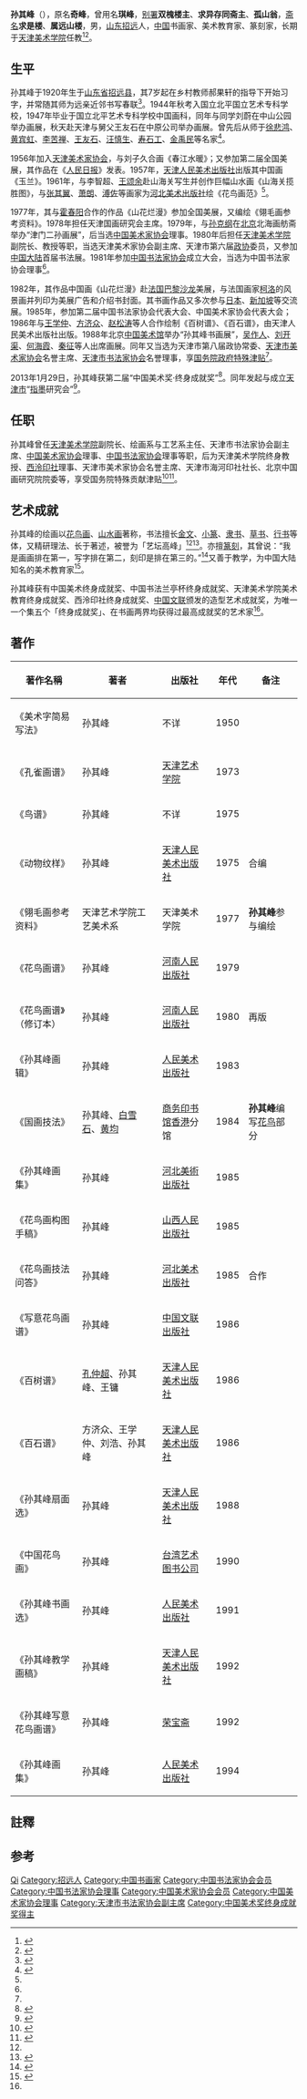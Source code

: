 {{Infobox person
| 姓名       = 孙其峰
| 图像       = 
| 图像大小   = 
| caption    = 
| 字         = 
| 出生名    = 孙奇峰
| 出生日期   = {{Birth year and age|1920|1}} 
| 出生地     = {{ROC-1912}}[[山东省|山东省]][[招远县|招远县]]
| 国籍      = {{PRC}}
| 居住地     = {{PRC}}[[天津市|天津市]]
| 籍贯       = 
| 种族       = [[汉族|汉族]]
| 語言       = [[汉语|汉语]]
| 職業       = [[书画家|书画家]]、美术[[教育家|教育家]]、[[篆刻家|篆刻家]]          
| work   = 
;画作：
《春江水暖》、《俏不争春》、《秋江》
;出版：
《中国画技法（第一辑）》、《孙其峰画集》、《孙其峰书画选集》、《花鸟画谱》、《孙其峰教学手稿》
}}
'''孙其峰'''（{{bd|1920年|1月{{notetag|部分资料作3月10日<ref>{{Cite book |title=中国艺术家辞典·现代第五分册 |author1=北京语言学院《中国艺术家辞典》编委会 |publisher=湖南人民出版社 |year=1986 }}</ref>。}}|||catIdx=S孙}}），原名'''奇峰'''，曾用名'''琪峰'''，[[别署|别署]]'''双槐楼主'''、'''求异存同斋主'''、'''孤山翁'''，[[斋名|斋名]]'''求是楼'''、'''属远山楼'''，男，[[山东|山东]][[招远|招远]]人，[[中国|中国]]书画家、美术教育家、篆刻家，长期于[[天津美术学院|天津美术学院]]任教<ref>{{Cite book |title=中国当代文艺名人辞典 |author1=北京大学中国名人丛书编委会 |publisher=学苑出版社 |year=1994 |isbn=7-5077-0852-7}}</ref><ref>{{Cite book |title=中国当代国画家辞典 |author1=金通达|author2=陈租范|author3=刘才昌|author4=王梦湖 |publisher=浙江人民出版社 |year=2001 |isbn=7-213-02258-X }}</ref>。

== 生平 ==
孙其峰于1920年生于[[山东省|山东省]][[招远县|招远县]]，其7岁起在乡村教师郝果轩的指导下开始习字，并常随其师为远亲近邻书写春联<ref name=A>{{Citeweb|title=仰望孙其峰|url=http://m.people.cn/n4/2018/1029/c3524-11804563.html|work=光明日报|author=手机人民网|date=2018-10-29|accessdate=2020-06-28|archive-date=2020-07-02|archive-url=https://web.archive.org/web/20200702032127/http://m.people.cn/n4/2018/1029/c3524-11804563.html|dead-url=no}}</ref>。1944年秋考入国立北平国立艺术专科学校，1947年毕业于国立北平艺术专科学校中国画科，同年与同学刘蔚在中山公园举办画展，秋天赴天津与舅父王友石在中原公司举办画展。曾先后从师于[[徐悲鸿|徐悲鸿]]、[[黄宾虹|黄宾虹]]、[[李苦禅|李苦禅]]、[[王友石|王友石]]、[[汪慎生|汪慎生]]、[[寿石工|寿石工]]、[[金禹民|金禹民]]等名家<ref name=B>{{Citeweb|title=孙其峰书画活动年表|url=http://www.022meishu.com/China_picture/2013/07-19/2397_0.html|author=天津美术网|date=2013-07-19|accessdate=2020-06-03|archive-date=2020-06-29|archive-url=https://web.archive.org/web/20200629191227/http://www.022meishu.com/China_picture/2013/07-19/2397_0.html|dead-url=no}}</ref>。

1956年加入[[天津美术家协会|天津美术家协会]]，与刘子久合画《春江水暖》；又参加第二届全国美展，其作品在《[[人民日报|人民日报]]》发表。1957年，[[天津人民美术出版社|天津人民美术出版社]]出版其中国画《玉兰》。1961年，与李智超、[[王颂余|王颂余]]赴山海关写生并创作巨幅山水画《山海关揽胜图》，与[[张其翼|张其翼]]、[[萧朗_(画家)|萧朗]]、[[溥佐|溥佐]]等画家为[[河北美术出版社|河北美术出版社]]绘《花鸟画范》<ref name=B/>。

1977年，其与[[霍春阳|霍春阳]]合作的作品《山花烂漫》参加全国美展，又编绘《翎毛画参考资料》。1978年担任天津国画研究会主席。1979年，与[[孙克纲|孙克纲]]在[[北京|北京]]北海画舫斋举办“津门二孙画展”，后当选[[中国美术家协会|中国美术家协会]]理事。1980年后担任[[天津美术学院|天津美术学院]]副院长、教授等职，当选天津美术家协会副主席、天津市第六届[[政协|政协]]委员，又参加[[中国大陆|中国大陆]]首届书法展。1981年参加[[中国书法家协会|中国书法家协会]]成立大会，当选为中国书法家协会理事<ref name=B/>。 

1982年，其作品中国画《山花烂漫》赴[[法国|法国]][[巴黎|巴黎]][[沙龙_(聚会)|沙龙]]美展，与法国画家[[柯洛|柯洛]]的风景画并列印为美展广告和介绍书封面。其书画作品又多次参与[[日本|日本]]、[[新加坡|新加坡]]等交流展。1985年，参加第二届中国书法家协会代表大会、中国美术家协会代表大会；1986年与[[王学仲|王学仲]]、[[方济众_(画家)|方济众]]、[[赵松涛|赵松涛]]等人合作绘制《百树谱》、《百石谱》，由天津人民美术出版社出版。1988年北京[[中国美术馆|中国美术馆]]举办“孙其峰书画展”，[[吴作人|吴作人]]、[[刘开渠|刘开渠]]、[[何海霞|何海霞]]、[[秦征|秦征]]等人出席画展。同年又当选为天津市第八届政协常委、[[天津市美术家协会|天津市美术家协会]]名誉主席、[[天津市书法家协会|天津市书法家协会]]名誉理事，享[[国务院政府特殊津贴|国务院政府特殊津贴]]<ref name=A/>。

2013年1月29日，孙其峰获第二届“中国美术奖·终身成就奖”<ref>{{cite journal|title=孙其峰教授获第二届"中国美术奖·终身成就奖" |journal=天津美术学院学报 |year=2013|issue=1}}</ref>。同年发起与成立[[天津市|天津市]]“[[指画_(中国画)|指墨]]研究会”<ref>{{Citeweb|title=天津市“指墨研究会”成立 由孙其峰倡导发起|url=http://www.022meishu.com/China_picture/2013/03-09/906_0.html|work=天津美术网|date=2013-03-09|accessdate=2020-06-28|archive-date=2016-08-12|archive-url=https://web.archive.org/web/20160812191920/http://www.022meishu.com/China_picture/2013/03-09/906_0.html|dead-url=no}}</ref>。

== 任职 ==
孙其峰曾任[[天津美术学院|天津美术学院]]副院长、绘画系与工艺系主任、天津市书法家协会副主席、[[中国美术家协会|中国美术家协会]]理事、[[中国书法家协会|中国书法家协会]]理事等职，后为天津美术学院终身教授、[[西泠印社|西泠印社]]理事、天津市美术家协会名誉主席、天津市海河印社社长、北京中国画研究院院委等，享受国务院特殊贡献津贴<ref>{{Citeweb|title=孙其峰艺术简介|url=https://www.huajia.cc/painter/d_100896.html|author=中国画家网|accessdate=2020-06-28|archive-date=2020-06-30|archive-url=https://web.archive.org/web/20200630095112/https://www.huajia.cc/painter/d_100896.html|dead-url=no}}</ref><ref name=C>{{cite journal|title=其耕翰苑  艺坛高峰——记著名美术教育家、书画家孙其峰先生|author=李优良 |journal=中国民族博览|year=2019|issue=15}}</ref>。

== 艺术成就 ==
孙其峰的绘画以[[花鸟画|花鸟画]]、[[山水画|山水画]]著称，书法擅长[[金文|金文]]、[[小篆|小篆]]、[[隶书|隶书]]、[[草书|草书]]、[[行书|行书]]等体，又精研理法、长于著述，被誉为「艺坛高峰」<ref name=C/><ref>{{cite journal|title=高山仰止  巍巍其峰——孙其峰先生的艺术人生|author=武红军 |journal=天津美术学院学报|year=2014|issue=3}}</ref>。亦擅[[篆刻|篆刻]]，其曾说：“我是画画排在第一，写字排在第二，刻印是排在第三的。”<ref>{{Citeweb|title=长短肥瘠各有态 风神骨气贯于中---孙其峰的书法篆刻|url=https://m-news.artron.net/20080807/n55620.html|work=雅昌新闻|date=2008-08-07|accessdate=2020-06-28|archive-date=2020-06-28|archive-url=https://web.archive.org/web/20200628161727/https://m-news.artron.net/20080807/n55620.html|dead-url=no}}</ref>又善于教学，为中国大陆知名的美术教育家<ref>{{cite journal|title=生而不有,为而不恃——刘文生教授谈孙其峰先生的艺术教育|author1=李鸿鹤 |author2=段彦彦 |journal=天津美术学院学报|year=2014|issue=3}}</ref>。

孙其峰获有中国美术终身成就奖、中国书法兰亭杯终身成就奖、天津美术学院美术教育终身成就奖、西泠印社终身成就奖、[[中国文联|中国文联]]颁发的造型艺术成就奖，为唯一一个集五个「终身成就奖」、在书画两界均获得过最高成就奖的艺术家<ref name=A/>。

== 著作 ==
{| class="wikitable"
|-
! 著作名稱 !! 著者 !! 出版社 !! 年代 !! 备注
|-
| 《美术字简易写法》 || 孙其峰 ||  不详 || 1950 ||
|-
| 《孔雀画谱》 || 孙其峰 || [[天津艺术学院|天津艺术学院]] || 1973 ||
|-
| 《鸟谱》 || 孙其峰 || 不详 || 1975 ||
|-
| 《动物纹样》 || 孙其峰 || [[天津人民美术出版社|天津人民美术出版社]] || 1975 || 合编 
|-
| 《翎毛画参考资料》 || 天津艺术学院工艺美术系 || 天津美术学院 || 1977 || '''孙其峰'''参与编绘
|-
| 《花鸟画谱》 || 孙其峰 || [[河南人民出版社|河南人民出版社]] || 1979 ||
|-
| 《花鸟画谱》（修订本） || 孙其峰 ||  [[河南人民出版社|河南人民出版社]] || 1980 || 再版 
|-
| 《孙其峰画辑》 || 孙其峰 || [[人民美术出版社|人民美术出版社]] || 1983 ||
|-
| 《国画技法》 || 孙其峰、[[白雪石|白雪石]]、[[黄均|黄均]] || [[商务印书馆|商务印书馆]][[香港|香港]]分馆 || 1984 || '''孙其峰'''编写[[花鸟画|花鸟]]部分
|-
| 《孙其峰画集》 || 孙其峰 || [[河北美術出版社|河北美術出版社]] || 1985 || 
|-
| 《花鸟画构图手稿》 || 孙其峰 || [[山西人民出版社|山西人民出版社]] || 1985 || 
|-
| 《花鸟画技法问答》 || 孙其峰 || [[河北美术出版社|河北美术出版社]] || 1985 || 合作
|-
| 《写意花鸟画谱》 || 孙其峰 || [[中国文联出版社|中国文联出版社]] || 1986 || 
|-
| 《百树谱》 || [[孔仲超|孔仲超]]、孙其峰、王镛 || [[天津人民美术出版社|天津人民美术出版社]] || 1986 ||
|-
| 《百石谱》 || 方济众、王学仲、刘浩、孙其峰 || [[天津人民美术出版社|天津人民美术出版社]] || 1986 || 
|-
| 《孙其峰扇面选》 || 孙其峰 || [[天津人民美术出版社|天津人民美术出版社]] || 1988 || 
|-
| 《中国花鸟画》 || 孙其峰 || [[台湾艺术图书公司|台湾艺术图书公司]] || 1990 ||
|-
| 《孙其峰书画选》 || 孙其峰 || [[人民美术出版社|人民美术出版社]] || 1991 ||
 |-
| 《孙其峰教学画稿》 || 孙其峰 || [[天津人民美术出版社|天津人民美术出版社]] || 1992 || 
|-
| 《孙其峰写意花鸟画谱》 || 孙其峰 || [[荣宝斋|荣宝斋]] || 1992 ||
|-
| 《孙其峰画集》 || 孙其峰 || [[人民美术出版社|人民美术出版社]] || 1994 ||
|}

== 註釋 ==
{{notefoot}}

== 参考 ==
{{reflist}}

{{Navboxes 
| title  = 孙其峰在[[中国书法家协会|中国书法家协会]]的职务
| list1  =
{{中国书法家协会第一届理事会}}
{{中国书法家协会第二届理事会}}
}}
{{Navboxes 
| title  = 孙其峰在[[中国美术家协会|中国美术家协会]]的职务
| list1  =
{{中国美术家协会第三届理事会}}
{{中国美术家协会第四届理事会}}
}}

{{Authority control}}
{{DEFAULTSORT:Sun孙}}
[[Category:孙姓|Qi]]
[[Category:招远人|Category:招远人]]
[[Category:中国书画家|Category:中国书画家]]
[[Category:中国书法家协会会员|Category:中国书法家协会会员]]
[[Category:中国书法家协会理事|Category:中国书法家协会理事]]
[[Category:中国美术家协会会员|Category:中国美术家协会会员]]
[[Category:中国美术家协会理事|Category:中国美术家协会理事]]
[[Category:天津市书法家协会副主席|Category:天津市书法家协会副主席]]
[[Category:中国美术奖终身成就奖得主|Category:中国美术奖终身成就奖得主]]